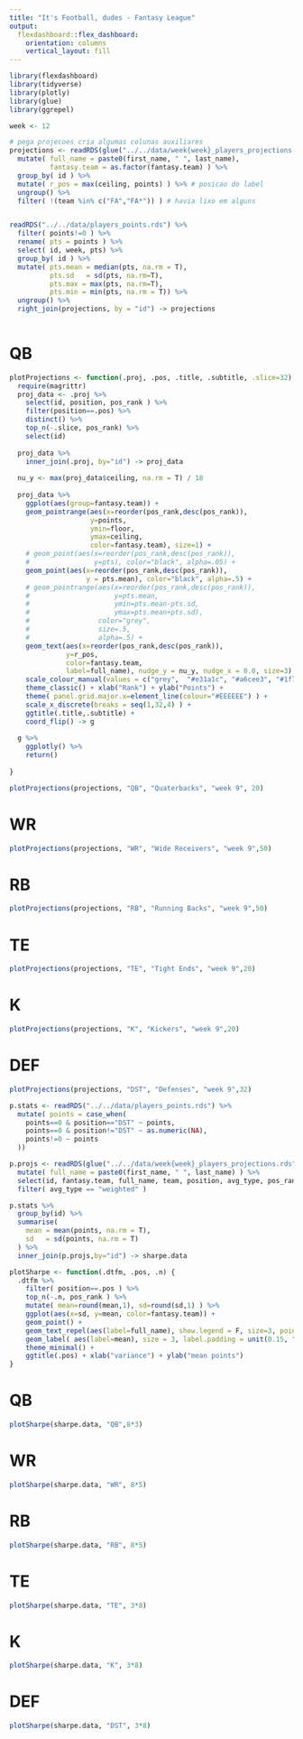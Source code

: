 ```yaml
---
title: "It's Football, dudes - Fantasy League"
output: 
  flexdashboard::flex_dashboard:
    orientation: columns
    vertical_layout: fill
---
```


```r
library(flexdashboard)
library(tidyverse)
library(plotly)
library(glue)
library(ggrepel)

week <- 12

```

```r

# pega projecoes cria algumas colunas auxiliares
projections <- readRDS(glue("../../data/week{week}_players_projections.rds")) %>% 
  mutate( full_name = paste0(first_name, " ", last_name),
          fantasy.team = as.factor(fantasy.team) ) %>%
  group_by( id ) %>% 
  mutate( r_pos = max(ceiling, points) ) %>% # posicao do label
  ungroup() %>% 
  filter( !(team %in% c("FA","FA*")) ) # havia lixo em alguns


readRDS("../../data/players_points.rds") %>%
  filter( points!=0 ) %>% 
  rename( pts = points ) %>% 
  select( id, week, pts) %>% 
  group_by( id ) %>% 
  mutate( pts.mean = median(pts, na.rm = T),
          pts.sd   = sd(pts, na.rm=T),
          pts.max = max(pts, na.rm=T),
          pts.min = min(pts, na.rm = T)) %>% 
  ungroup() %>% 
  right_join(projections, by = "id") -> projections
  
```

QB {data-navmenu="ffanalytics"}
========================

```r

plotProjections <- function(.proj, .pos, .title, .subtitle, .slice=32) {
  require(magrittr)
  proj_data <- .proj %>% 
    select(id, position, pos_rank ) %>% 
    filter(position==.pos) %>% 
    distinct() %>% 
    top_n(-.slice, pos_rank) %>% 
    select(id)
  
  proj_data %>% 
    inner_join(.proj, by="id") -> proj_data
  
  nu_y <- max(proj_data$ceiling, na.rm = T) / 18
  
  proj_data %>% 
    ggplot(aes(group=fantasy.team)) +
    geom_pointrange(aes(x=reorder(pos_rank,desc(pos_rank)),
                    y=points, 
                    ymin=floor, 
                    ymax=ceiling, 
                    color=fantasy.team), size=1) +
    # geom_point(aes(x=reorder(pos_rank,desc(pos_rank)),
    #                y=pts), color="black", alpha=.05) +
    geom_point(aes(x=reorder(pos_rank,desc(pos_rank)),
                   y = pts.mean), color="black", alpha=.5) +
    # geom_pointrange(aes(x=reorder(pos_rank,desc(pos_rank)),
    #                     y=pts.mean,
    #                     ymin=pts.mean-pts.sd,
    #                     ymax=pts.mean+pts.sd),
    #                 color="grey",
    #                 size=.5,
    #                 alpha=.5) +
    geom_text(aes(x=reorder(pos_rank,desc(pos_rank)), 
              y=r_pos, 
              color=fantasy.team, 
              label=full_name), nudge_y = nu_y, nudge_x = 0.0, size=3) +
    scale_colour_manual(values = c("grey",  "#e31a1c", "#a6cee3", "#1f78b4", "#b2df8a", "#33a02c", "#fb9a99", "#fdbf6f", "#ff7f00")) +
    theme_classic() + xlab("Rank") + ylab("Points") +
    theme( panel.grid.major.x=element_line(colour="#EEEEEE") ) +
    scale_x_discrete(breaks = seq(1,32,4) ) +
    ggtitle(.title,.subtitle) +
    coord_flip() -> g
  
  g %>% 
    ggplotly() %>% 
    return()
  
}

plotProjections(projections, "QB", "Quaterbacks", "week 9", 20)

```

WR {data-navmenu="ffanalytics"}
========================

```r

plotProjections(projections, "WR", "Wide Receivers", "week 9",50)

```

RB {data-navmenu="ffanalytics"}
========================

```r

plotProjections(projections, "RB", "Running Backs", "week 9",50)

```

TE {data-navmenu="ffanalytics"}
========================

```r

plotProjections(projections, "TE", "Tight Ends", "week 9",20)

```


K {data-navmenu="ffanalytics"}
========================

```r

plotProjections(projections, "K", "Kickers", "week 9",20)

```


DEF {data-navmenu="ffanalytics"}
========================

```r

plotProjections(projections, "DST", "Defenses", "week 9",32)

```


```r

p.stats <- readRDS("../../data/players_points.rds") %>% 
  mutate( points = case_when(
    points==0 & position=="DST" ~ points,
    points==0 & position!="DST" ~ as.numeric(NA),
    points!=0 ~ points
  ))

p.projs <- readRDS(glue("../../data/week{week}_players_projections.rds")) %>% 
  mutate( full_name = paste0(first_name, " ", last_name) ) %>% 
  select(id, fantasy.team, full_name, team, position, avg_type, pos_rank, proj.points=points) %>% 
  filter( avg_type == "weighted" )

p.stats %>% 
  group_by(id) %>% 
  summarise(
    mean = mean(points, na.rm = T),
    sd   = sd(points, na.rm = T)
  ) %>% 
  inner_join(p.projs,by="id") -> sharpe.data

plotSharpe <- function(.dtfm, .pos, .n) {
  .dtfm %>% 
    filter( position==.pos ) %>% 
    top_n(-.n, pos_rank ) %>% 
    mutate( mean=round(mean,1), sd=round(sd,1) ) %>% 
    ggplot(aes(x=sd, y=mean, color=fantasy.team)) +
    geom_point() +
    geom_text_repel(aes(label=full_name), show.legend = F, size=3, point.padding = .5) +
    geom_label( aes(label=mean), size = 3, label.padding = unit(0.15, "lines"), show.legend = F) +
    theme_minimal() +
    ggtitle(.pos) + xlab("variance") + ylab("mean points")  
}

```


QB {data-navmenu="record"}
========================
```r
plotSharpe(sharpe.data, "QB",8*3)
```


WR {data-navmenu="record"}
========================
```r
plotSharpe(sharpe.data, "WR", 8*5)
```


RB {data-navmenu="record"}
========================
```r
plotSharpe(sharpe.data, "RB", 8*5)
```


TE {data-navmenu="record"}
========================
```r
plotSharpe(sharpe.data, "TE", 3*8)
```


K {data-navmenu="record"}
========================
```r
plotSharpe(sharpe.data, "K", 3*8)
```

DEF {data-navmenu="record"}
========================
```r
plotSharpe(sharpe.data, "DST", 3*8)
```

